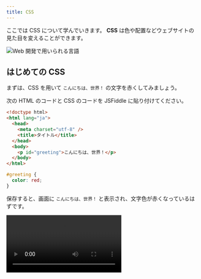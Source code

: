 ```yaml
---
title: CSS
---
```



ここでは CSS について学んでいきます。
**CSS** は色や配置などウェブサイトの見た目を変えることができます。

![Web 開発で用いられる言語](./web-development-languages.drawio.svg)

## はじめての CSS

まずは、CSS を用いて `こんにちは、世界！` の文字を赤くしてみましょう。

次の HTML のコードと CSS のコードを JSFiddle に貼り付けてください。

```html title="HTML のコード"
<!doctype html>
<html lang="ja">
  <head>
    <meta charset="utf-8" />
    <title>タイトル</title>
  </head>
  <body>
    <p id="greeting">こんにちは、世界！</p>
  </body>
</html>
```

```css title="CSS のコード"
#greeting {
  color: red;
}
```

保存すると、画面に `こんにちは、世界！` と表示され、文字色が赤くなっているはずです。

<video src={writeCssCodeVideo} controls />

## CSS の仕組み

先ほどのコードを詳しく見ていきます。

### `id` 属性の指定

CSS を記述する際には、まずスタイルを適用する対象となる HTML 要素を指定する必要があります。
このために、スタイルを適用する対象となる HTML 要素に `id` 属性を指定します。

先ほどの例では、HTML のコードで `strong` 要素に対して、`greeting` という `id` 属性を指定しました。

```html
<p id="greeting">こんにちは、世界！</p>
```

### セレクタ

次に、CSS でどの HTML 要素に対してスタイルを適用するのかを指定します。
ここで、使用するのが**セレクタ**です。

先ほどの例では、CSS のコードで `#greeting` のように書くことで、`greeting` という `id` 属性を持つ HTML 要素に対してスタイルを適用するように指定しています。

```css
#greeting {
  color: red;
}
```

### プロパティとプロパティ値

次に、指定した HTML 要素に対して、どのようなスタイルを適用するのかを記述します。

```css
#greeting {
  color: red;
}
```

先ほどの例では、`color` という<Term type="cssProperty">**プロパティ**</Term>に、`red` という**プロパティ値**を指定することで、文字色を赤色にしています。

{/* prettier-ignore */}
<Term type="cssProperty">プロパティ</Term>はスタイルの種類を表し、プロパティ値はプロパティに指定できる値を表します。

## 複数のプロパティ

```css
#greeting {
  color: red;
  font-size: 30px;
}
```

複数の<Term type="cssProperty">プロパティ</Term>を指定する場合には、上のように `プロパティ: プロパティ値;` の組を並べて記述します。
ここでは、文字サイズを `30px` の大きさにしています。

CSS の<Term type="cssProperty">プロパティ</Term>には `color` (文字色) や `font-size` (文字サイズ) だけでなく、`background-color` (背景色)、`text-decoration` (文字装飾) 等、数えきれないほどの種類が定義されています。
様々なプロパティを調べてみてください。

## 演習問題

### 問題 1

次のように、画面に `こんにちは、CSS！` と表示して、文字色を黄色、背景色を黒色、文字サイズを `40px` にしてください。

![こんにちは、CSS！](./hello-css.jpg)

<Answer title="こんにちは、CSS！">

```html
<!doctype html>
<html lang="ja">
  <head>
    <meta charset="utf-8" />
    <title>タイトル</title>
  </head>
  <body>
    <p id="greeting">こんにちは、CSS！</p>
  </body>
</html>
```

```css
#greeting {
  color: yellow;
  background-color: black;
  font-size: 40px;
}
```

<ViewSource url={import.meta.url} path="_samples/hello-css" />

</Answer>

### 問題 2

HTML と CSS を用いて自分の作りたいウェブサイトを作ってみましょう。
今まで習ったことを使えば、たいていのウェブサイトは作ることができます。
必要に応じて調べながら作ってみてください。
